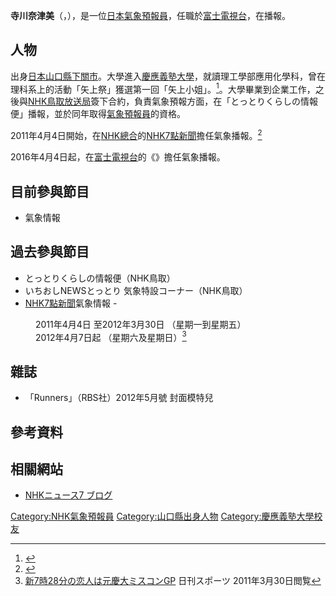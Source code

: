 {{roughtranslation|time=2020-01-01}}
'''寺川奈津美'''（{{jpn|j=寺川 奈津美|kn=てらかわ なつみ}}，{{bd|1983年|2月8日|||}}），是一位[[日本|日本]][[氣象預報員|氣象預報員]]，任職於[[富士電視台|富士電視台]]，在{{tsl|ja|直撃LIVE グッディ!|}}播報。

== 人物 ==
出身[[日本|日本]][[山口縣|山口縣]][[下關市|下關市]]。大學進入[[慶應義塾大學|慶應義塾大學]]，就讀理工學部應用化學科，曾在理科系上的活動「矢上祭」獲選第一回「矢上小姐」。<ref>{{Cite web |url=http://www.yagamisai.jp/yagamisai2004/interview.htm |title=初代ミス矢上：寺川奈津美さん |access-date=2012-01-19 |archive-date=2016-05-10 |archive-url=https://web.archive.org/web/20160510083949/http://www.yagamisai.jp/yagamisai2004/interview.htm |dead-url=no }}</ref>。大學畢業到企業工作，之後與[[NHK鳥取放送局|NHK鳥取放送局]]簽下合約，負責氣象預報方面，在「とっとりくらしの情報便」播報，並於同年取得[[氣象預報員|氣象預報員]]的資格。

2011年4月4日開始，在[[NHK綜合頻道|NHK總合]]的[[NHK7點新聞|NHK7點新聞]]擔任氣象播報。<ref>{{Cite web |url=http://www.nhk.or.jp/news7/caster.html |title=NHKニュース7 HP |access-date=2012-01-19 |archive-date=2012-01-23 |archive-url=https://web.archive.org/web/20120123151800/http://www.nhk.or.jp/news7/caster.html |dead-url=yes }}</ref>

2016年4月4日起，在[[富士電視台|富士電視台]]的《{{tsl|ja|直撃LIVE グッディ!|}}》擔任氣象播報。

== 目前參與節目 ==
*{{tsl|ja|直撃LIVE グッディ!|}}氣象情報

== 過去參與節目 ==
* とっとりくらしの情報便（NHK鳥取）
* いちおしNEWSとっとり 気象特設コーナー（NHK鳥取）
* [[NHK7點新聞|NHK7點新聞]]氣象情報 -
:2011年4月4日 至2012年3月30日 （星期一到星期五）
:2012年4月7日起 （星期六及星期日）<ref>[http://www.nikkansports.com/entertainment/news/f-et-tp0-20110330-754529.html 新7時28分の恋人は元慶大ミスコンGP] {{Wayback|url=http://www.nikkansports.com/entertainment/news/f-et-tp0-20110330-754529.html |date=20180711191806 }} 日刊スポーツ 2011年3月30日閲覧</ref>

== 雜誌 ==
*「Runners」（RBS社）2012年5月號 封面模特兒

== 參考資料 ==
{{reflist}}

== 相關網站 ==
* [https://web.archive.org/web/20120202225104/http://www9.nhk.or.jp/news7-blog/150/ NHKニュース7 ブログ]

{{NHK7點新聞歷任主播與氣象預報員}}

{{DEFAULTSORT:Terakawa Natsumi}}
[[Category:NHK氣象預報員|Category:NHK氣象預報員]]
[[Category:山口縣出身人物|Category:山口縣出身人物]]
[[Category:慶應義塾大學校友|Category:慶應義塾大學校友]]